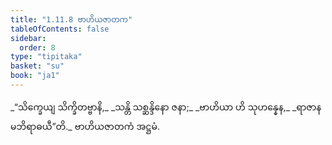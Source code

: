 ```yaml
---
title: "1.11.8 ဗာဟိယဇာတက"
tableOfContents: false
sidebar:
  order: 8
type: "tipitaka"
basket: "su"
book: "ja1"
---
```



<DynamicBreadcrumb />

<Division number="108" book="ja1" e="ch" v="22" p="25">

<Paragraph number="239" type="verses" book="ja1">
_“သိက္ခေယျ သိက္ခိတဗ္ဗာနိ,_  
_သန္တိ သစ္ဆန္ဒိနော ဇနာ;_  
_ဗာဟိယာ ဟိ သုဟန္နေန,_  
_ရာဇာနမဘိရာဓယီ”တိ._  


</Paragraph>
</Division>

<Paragraph number="240" type="center" book="ja1">
ဗာဟိယဇာတကံ အဋ္ဌမံ.
</Paragraph>